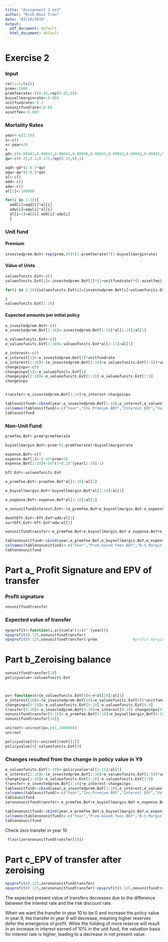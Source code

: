 ```yaml
---
title: "Assignment 2 ex2"
author: "Minh Nhat Tran"
date: "03/10/2019"
output:
  pdf_document: default
  html_document: default
---
```


# Exercise 2
### Input

```r
rm(list=ls())
prem<-5000
premfeerate<-c(0.45,rep(0.01,9))
buysellmarginrate<-0.005
unitfundrate<-0.1
nonunitfundrate<-0.08
assetfee<-0.003

```


### Mortality Rates
```r
year<-c(1:10)
x<-c()
x<-year+29
x
qd<-c(0.00043,0.00042,0.00041,0.00040,0.00041,0.00042,0.00043,0.00045,0.00049,0.00053)
qw<-c(0.25,0.2,0.175,rep(0.15,6),1)

aqd<-qd*(1-0.5*qw)
aqw<-qw*(1-0.5*qd)
al<-c()
add<-c()
adw<-c()
al[1]<-100000

for(i in 1:10){
  add[i]=aqd[i]*al[i]
  adw[i]=aqw[i]*al[i]
  al[i+1]=al[i]-add[i]-adw[i]
  }
```



### Unit fund
#### Premium
```r
investedprem.BoY<-rep(prem,10)*(1-premfeerate)*(1-buysellmarginrate)
```


#### Value of Units
```r
valueofunits.EoY<-c()
valueofunits.EoY[1]<-investedprem.BoY[1]*(1+unitfundrate)*(1-assetfee)

for(i in 2:10){valueofunits.EoY[i]=(investedprem.BoY[i]+valueofunits.EoY[i-1])*(1+unitfundrate)*(1-assetfee)

}
valueofunits.EoY[1:10]
```

#### Expected amounts per initial policy
```r
e_investedprem.BoY<-c()
e_investedprem.BoY[1:10]<-investedprem.BoY[1:10]*al[1:10]/al[1]

e_valueofunits.EoY<-c()
e_valueofunits.EoY[1:10]<-valueofunits.EoY*al[2:11]/al[1]

e_interest<-c()
e_interest[1]<-e_investedprem.BoY[1]*unitfundrate
e_interest[2:10]<-(e_investedprem.BoY[2:10]+e_valueofunits.EoY[1:9])*unitfundrate
changeinpv<-c()
changeinpv[1]<-e_valueofunits.EoY[1]
changeinpv[2:10]<-e_valueofunits.EoY[2:10]-e_valueofunits.EoY[1:9]
changeinpv


transfer<-e_investedprem.BoY[1:10]+e_interest-changeinpv

tableunitfund<-cbind(year,e_investedprem.BoY[1:10],e_interest,e_valueofunits.EoY,transfer)
colnames(tableunitfund)<-c("Year","Inv.Premium BOY","Interest EOY","Value.Unit EOY","Transfer EOY")
tableunitfund
```

### Non-Unit Fund
```r

premfee.BoY<-prem*premfeerate

buysellmargin.BoY<-prem*(1-premfeerate)*buysellmarginrate

expense.BoY<-c()
expense.BoY[1]<-0.45*prem+58
expense.BoY[2:10]<-58*(1+0.2)^(year[2:10]-1)

bft.EoY<-valueofunits.EoY

e_premfee.BoY<-premfee.BoY*al[1:10]/al[1]

e_buysellmargin.BoY<-buysellmargin.BoY*al[1:10]/al[1]

e_expense.BoY<-expense.BoY*al[1:10]/al[1]

e_nonunitfundinterest.EoY<-(e_premfee.BoY+e_buysellmargin.BoY-e_expense.BoY)*nonunitfundrate

deathbft.EoY<-bft.EoY*add/al[1]
surrbft.EoY<-bft.EoY*adw/al[1]

nonunitfundtransfer<-e_premfee.BoY+e_buysellmargin.BoY-e_expense.BoY+e_nonunitfundinterest.EoY+transfer-deathbft.EoY-surrbft.EoY

tablenonunitfund<-cbind(year,e_premfee.BoY,e_buysellmargin.BoY,e_expense.BoY,e_nonunitfundinterest.EoY,transfer,deathbft.EoY,surrbft.EoY,nonunitfundtransfer)
colnames(tablenonunitfund)<-c("Year","Prem-based fees BOY","B-S Margin BOY","Expenses BOY","Interest EOY","Transfer UnitFund EOY","Death Bft EOY","Surr Bft EOY","Transfer")
tablenonunitfund
```

# Part a_ Profit Signature and EPV of transfer
### Profit signature
```r
nonunitfundtransfer
```
### Expected value of transfer
```r
npvprofit<-function(i,a){sum(a*(1+i)^-(year))}
npvprofit(0.125,nonunitfundtransfer)
npvprofit(0.125,nonunitfundtransfer)/prem                #profit margin
```
 


# Part b_Zeroising balance

```r
nonunitfundtransfer[10]
policyvalue<-valueofunits.EoY



pv<-function(n){e_valueofunits.EoY[9]<-n*al[10]/al[1]
e_interest[10]<-(e_investedprem.BoY[10]+e_valueofunits.EoY[9])*unitfundrate
changeinpv[9:10]<-e_valueofunits.EoY[9:10]-e_valueofunits.EoY[8:9]
transfer[9:10]<-e_investedprem.BoY[9:10]+e_interest[9:10]-changeinpv[9:10]
nonunitfundtransfer[9:10]<-e_premfee.BoY[9:10]+e_buysellmargin.BoY[9:10]-e_expense.BoY[9:10]+e_nonunitfundinterest.EoY[9:10]+transfer[9:10]-deathbft.EoY[9:10]-surrbft.EoY[9:10]
nonunitfundtransfer[10]}

uniroot<-uniroot(pv,c(1,100000))
uniroot

policyvalue[9]<-uniroot$root[[1]]
policyvalue[9]-valueofunits.EoY[9]
```

### Changes resulted from the change in policy value in Y9
```r

e_valueofunits.EoY[1:10]<-policyvalue*al[2:11]/al[1]
e_interest[2:10]<-(e_investedprem.BoY[2:10]+e_valueofunits.EoY[1:9])*unitfundrate
changeinpv[2:10]<-e_valueofunits.EoY[2:10]-e_valueofunits.EoY[1:9]
transfer<-e_investedprem.BoY[1:10]+e_interest-changeinpv
tableunitfund<-cbind(year,e_investedprem.BoY[1:10],e_interest,e_valueofunits.EoY,transfer)
colnames(tableunitfund)<-c("Year","Inv.Premium BOY","Interest EOY","Value.Unit EOY","Transfer EOY")
tableunitfund
zerononunitfundtransfer<-e_premfee.BoY+e_buysellmargin.BoY-e_expense.BoY+e_nonunitfundinterest.EoY+transfer-deathbft.EoY-surrbft.EoY

tablenonunitfund<-cbind(year,e_premfee.BoY,e_buysellmargin.BoY,e_expense.BoY,e_nonunitfundinterest.EoY,transfer,deathbft.EoY,surrbft.EoY,zerononunitfundtransfer)
colnames(tablenonunitfund)<-c("Year","Prem-based fees BOY","B-S Margin BOY","Expenses BOY","Interest EOY","Transfer UnitFund EOY","Death Bft EOY","Surr Bft EOY","Transfer")
tablenonunitfund
```
 Check zero transfer in year 10
```r
 floor(zerononunitfundtransfer[10])

```

# Part c_EPV of transfer after zeroising
```r
npvprofit(0.125,zerononunitfundtransfer)
npvprofit(0.125,zerononunitfundtransfer)-npvprofit(0.125,nonunitfundtransfer)
```
 The expected present value of transfers decreases due to the difference between the interest rate and the risk discount rate.
  
 When we want the transfer in year 10 to be 0 and increase the policy value in year 9, the transfer in year 9 will decrease, meaning higher reserves defer the emergence of profit. While the holding of more reserve will result in an increase in interest earned of 10% in the unit fund, the valuation basis for interest rate is higher, leading to a decrease in net present value.



